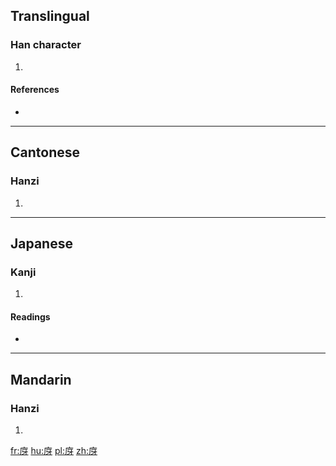 ==Translingual==

===Han character===
{{Han char|rn=53|rad=广|as=04|sn=7|four=00241|canj=IMVH|ids=⿸广牙}}

# {{defn|Han|sort=广04}}

====References====
* {{Han ref|kx=0343.280|dkj=09246|dj=0653.150|hdz=20874.020|uh=5E8C|ud=24204|bh=CACF|bd=51919}}

----

==Cantonese==

===Hanzi===
{{yue-hanzi|jyut=[[ngaa5]]|y=nga5}}

# {{defn|lang=yue|sort=广04}}

----

==Japanese==

===Kanji===
{{ja-kanji|grade=|rs=广04}}

# {{defn|lang=ja|sort=广04}}

====Readings====
* {{ja-readings|on=[[が]] (ga), [[げ]] (ge)|kun=[[ひさし]] (hisashi)}}

----

==Mandarin==

===Hanzi===
{{cmn-hanzi|pin=[[yǎ]] ([[ya3]])|wg=ya<sup>3</sup>}}

# {{defn|lang=cmn|sort=广04}}

[[fr:庌]]
[[hu:庌]]
[[pl:庌]]
[[zh:庌]]